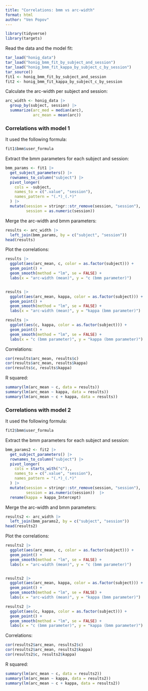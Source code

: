 ```yaml
---
title: "Correlations: bmm vs arc-width"
format: html
author: "Ven Popov"
---
```



```r
library(tidyverse)
library(targets)
```

Read the data and the model fit:

```r
tar_load("honig_data")
tar_load("honig_bmm_fit_by_subject_and_session")
tar_load("honig_bmm_fit_kappa_by_subject_c_by_session")
tar_source()
fit1 <- honig_bmm_fit_by_subject_and_session
fit2 <- honig_bmm_fit_kappa_by_subject_c_by_session
```

Calculate the arc-width per subject and session:

```r
arc_width <- honig_data |> 
  group_by(subject, session) |> 
  summarize(arc_med = median(arc),
            arc_mean = mean(arc))
```

### Correlations with model 1

It used the following formula:

```r
fit1$bmm$user_formula
```

Extract the bmm parameters for each subject and session:

```r
bmm_params <- fit1 |> 
  get_subject_parameters() |>
  rownames_to_column("subject") |>
  pivot_longer(
    cols = -subject, 
    names_to = c(".value", "session"), 
    names_pattern = "(.*)_(.*)"
  ) |> 
  mutate(session = stringr::str_remove(session, "session"),
         session = as.numeric(session))
```

Merge the arc-width and bmm parameters:

```r
results <- arc_width |> 
  left_join(bmm_params, by = c("subject", "session"))
head(results)
```

Plot the correlations:

```r
results |>
  ggplot(aes(arc_mean, c, color = as.factor(subject))) +
  geom_point() +
  geom_smooth(method = "lm", se = FALSE) +
  labs(x = "arc-width (mean)", y = "c (bmm parameter)")


results |>
  ggplot(aes(arc_mean, kappa, color = as.factor(subject))) +
  geom_point() +
  geom_smooth(method = "lm", se = FALSE) +
  labs(x = "arc-width (mean)", y = "kappa (bmm parameter)")

results |>
  ggplot(aes(c, kappa, color = as.factor(subject))) +
  geom_point() +
  geom_smooth(method = "lm", se = FALSE) +
  labs(x = "c (bmm parameter)", y = "kappa (bmm parameter)")
```

Correlations:

```r
cor(results$arc_mean, results$c)
cor(results$arc_mean, results$kappa)
cor(results$c, results$kappa)
```

R squared:

```r
summary(lm(arc_mean ~ c, data = results))
summary(lm(arc_mean ~ kappa, data = results))
summary(lm(arc_mean ~ c + kappa, data = results))
```


### Correlations with model 2

It used the following formula:

```r
fit2$bmm$user_formula
```

Extract the bmm parameters for each subject and session:

```r
bmm_params2 <- fit2 |> 
  get_subject_parameters() |>
  rownames_to_column("subject") |>
  pivot_longer(
    cols = starts_with("c"),, 
    names_to = c(".value", "session"), 
    names_pattern = "(.*)_(.*)"
  ) |> 
  mutate(session = stringr::str_remove(session, "session"),
         session = as.numeric(session))  |> 
  rename(kappa = kappa_Intercept)
```

Merge the arc-width and bmm parameters:

```r
results2 <- arc_width |> 
  left_join(bmm_params2, by = c("subject", "session"))
head(results2)
```

Plot the correlations:

```r
results2 |>
  ggplot(aes(arc_mean, c, color = as.factor(subject))) +
  geom_point() +
  geom_smooth(method = "lm", se = FALSE) +
  labs(x = "arc-width (mean)", y = "c (bmm parameter)")


results2 |>
  ggplot(aes(arc_mean, kappa, color = as.factor(subject))) +
  geom_point() +
  geom_smooth(method = "lm", se = FALSE) +
  labs(x = "arc-width (mean)", y = "kappa (bmm parameter)")

results2 |>
  ggplot(aes(c, kappa, color = as.factor(subject))) +
  geom_point() +
  geom_smooth(method = "lm", se = FALSE) +
  labs(x = "c (bmm parameter)", y = "kappa (bmm parameter)")
```

Correlations:

```r
cor(results2$arc_mean, results2$c)
cor(results2$arc_mean, results2$kappa)
cor(results2$c, results2$kappa)
```

R squared:

```r
summary(lm(arc_mean ~ c, data = results2))
summary(lm(arc_mean ~ kappa, data = results2))
summary(lm(arc_mean ~ c + kappa, data = results2))
```